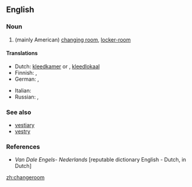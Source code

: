 ==English==

===Noun===
{{en-noun}}

# (mainly American) [[changing room]], [[locker-room]]

====Translations====
{{trans-top|changing room}}
* Dutch: [[kleedkamer]] {{f}} or {{m}}, [[kleedlokaal]] {{n}}
* Finnish: {{t-|fi|pukuhuone}}, {{t-|fi|pukukoppi}}
* German: {{t|de|Ankleideraum|m}}, {{t|de|Umkleideraum|m}}
{{trans-mid}}
* Italian: {{t-|it|spogliatoio|m}}
* Russian: {{t|ru|раздевалка|f|tr=razdeválka|sc=Cyrl}} {{i|in a gym}}, {{t|ru|примерочная|f|tr=priméročnaja|sc=Cyrl}} {{i|in a shop}}
{{trans-bottom}}

===See also===
* [[vestiary]]
* [[vestry]]

===References===
* ''Van Dale Engels- Nederlands'' [reputable dictionary English - Dutch, in Dutch]

[[zh:changeroom]]